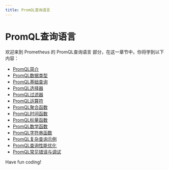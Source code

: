 ```yaml
---
title: PromQL查询语言
---
```


# PromQL查询语言

欢迎来到 Prometheus 的 PromQL查询语言 部分，在这一章节中，你将学到以下内容：

- [PromQL简介](./0-introduction-to-promql.mdx)
- [PromQL数据类型](./1-promql-data-type.mdx)
- [PromQL基础查询](./2-promql-base-query.mdx)
- [PromQL选择器](./3-promql-selector.mdx)
- [PromQL过滤器](./4-promql-filter.mdx)
- [PromQL运算符](./5-promql-operator.mdx)
- [PromQL聚合函数](./6-promql-aggregate-function.mdx)
- [PromQL时间函数](./7-promql-time-function.mdx)
- [PromQL标量函数](./8-promql-scalar-function.mdx)
- [PromQL数学函数](./9-promql-mathematical-functions.mdx)
- [PromQL字符串函数](./10-promql-string-function.mdx)
- [PromQL复杂查询示例](./11-promql-complex-query-example.mdx)
- [PromQL查询性能优化](./12-promql-query-performance-optimization.mdx)
- [PromQL常见错误与调试](./13-promql-common-errors-and-debugging.mdx)

Have fun coding!